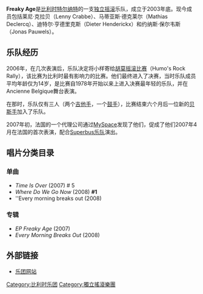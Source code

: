 {{Infobox musical artist  <!-- See Wikipedia:WikiProject Musicians -->
| Name                = Freaky Age
| Img                 = Freaky Age 1 Luc Viatour.jpg
| Img_capt            = Freaky Age乐队
| Img_size            = <!-- Only for images narrower than 220 pixels -->
| Landscape           = 
| Background          = group_or_band
| Birth_name          = 
| Alias               = 
| Born                = 
| Died                = 
| Origin              = [[比利时|比利时]][[特尔纳特|特尔纳特]]
| Instrument          = 
| Genre               = [[独立摇滚|独立摇滚]]
| Occupation          = 
| Years_active        = 2003年 - 今
| Label               = [[V2唱片|V2唱片]]
| Associated_acts     = 
| URL                 = 
| Current_members     = 莱尼·克拉贝<br />马蒂亚斯·德克莱尔<br />迪特尔·亨德里克斯<br />约纳斯·保尔韦斯
| Past_members        = 
| Notable_instruments = 
}}
'''Freaky Age'''是[[比利时|比利时]][[特尔纳特|特尔纳特]]的一支[[独立摇滚|独立摇滚]]乐队，成立于2003年底。现今成员包括莱尼·克拉贝（Lenny Crabbe）、马蒂亚斯·德克莱尔（Mathias Declercq）、迪特尔·亨德里克斯（Dieter Henderickx）和约纳斯·保尔韦斯（Jonas Pauwels）。

== 乐队经历 ==
2006年，在几次表演后，乐队决定将小样寄给[[胡莫摇滚比赛|胡莫摇滚比赛]]（Humo's Rock Rally），该比赛为比利时最有影响力的比赛。他们最终进入了决赛，当时乐队成员平均年龄仅为14岁，是比赛自1978年开始以来上进入决赛最年轻的乐队，并在Ancienne Belgique舞台表演。

在那时，乐队仅有三人（两个[[吉他手|吉他手]]，一个[[鼓手|鼓手]]），比赛结束六个月后一位新的[[贝斯手|贝斯手]]加入了乐队。 

2007年初，法国的一个代理公司通过[[MySpace|MySpace]]发现了他们，促成了他们2007年4月在法国的首次表演，配合[[Superbus|Superbus乐队]]演出。

== 唱片分类目录 ==
=== 单曲 ===
* ''Time Is Over'' (2007) # 5 
* ''Where Do We Go Now'' (2008) '''#1'''
* ''Every morning breaks out (2008)
=== 专辑 ===
* ''EP Freaky Age'' (2007)
* ''Every Morning Breaks Out'' (2008)

== 外部链接 ==
*[https://web.archive.org/web/20071220014354/http://profile.myspace.com/index.cfm?fuseaction=user.viewprofile&friendID=66288984 乐团网站]

[[Category:比利时乐团|Category:比利时乐团]]
[[Category:獨立搖滾樂團|Category:獨立搖滾樂團]]